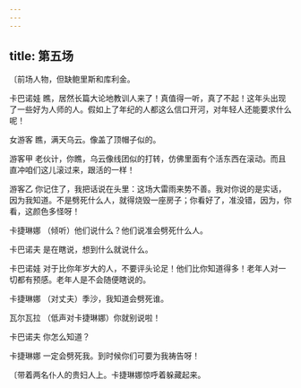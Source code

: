 ```yaml
---
---
---
```

title: 第五场
---




〔前场人物，但缺鲍里斯和库利金。





卡巴诺娃 瞧，居然长篇大论地教训人来了！真值得一听，真了不起！这年头出现了一些好为人师的人。假如上了年纪的人都这么信口开河，对年轻人还能要求什么呢！

女游客 瞧，满天乌云。像盖了顶帽子似的。

游客甲 老伙计，你瞧，乌云像线团似的打转，仿佛里面有个活东西在滚动。而且直冲咱们这儿滚过来，跟活的一样！

游客乙 你记住了，我把话说在头里：这场大雷雨来势不善。我对你说的是实话，因为我知道。不是劈死什么人，就得烧毁一座房子；你看好了，准没错，因为，你看，这颜色多怪呀！

卡捷琳娜 （倾听）他们说什么？他们说准会劈死什么人。

卡巴诺夫 是在瞎说，想到什么就说什么。

卡巴诺娃 对于比你年岁大的人，不要评头论足！他们比你知道得多！老年人对一切都有预感。老年人是不会随便瞎说的。

卡捷琳娜 （对丈夫）季沙，我知道会劈死谁。

瓦尔瓦拉 （低声对卡捷琳娜）你就别说啦！

卡巴诺夫 你怎么知道？

卡捷琳娜 一定会劈死我。到时候你们可要为我祷告呀！

〔带着两名仆人的贵妇人上。卡捷琳娜惊呼着躲藏起来。